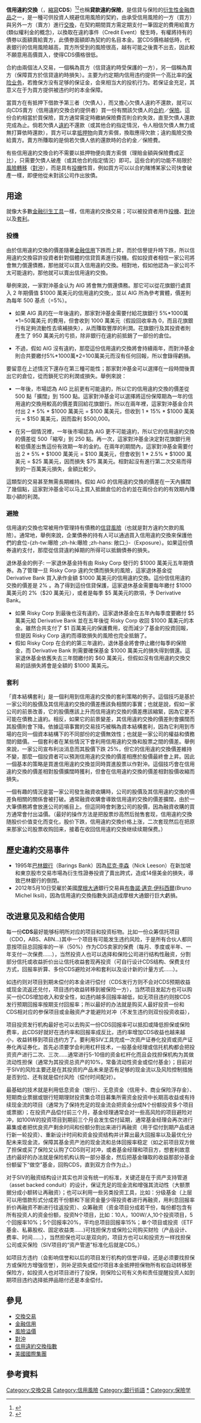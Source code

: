 {{Expert|time=2015-04-12}}
{{NoteTA |G1=Economics
|1=zh-cn:信贷违约掉期;zh-hk:信用違約互換;zh-tw:信用違約交換;
|2=zh-cn:违约掉期;zh-hk:違約互換;;zh-tw:違約交換;
}}

'''信用違約交換 '''（{{lang-en|credit default swap}}，[[縮寫|縮寫]]'''CDS'''）<ref>{{cite web |title=全面解讀信用違約交換（CDS） |url=https://webcache.googleusercontent.com/search?q=cache:7a6f1aCid14J:https://www.fsc.gov.tw/fckdowndoc%3Ffile%3D/%25E5%25AF%25A6%25E5%258B%2599%25E6%2596%25B0%25E7%259F%25A530-11.pdf%26flag%3Ddoc+&cd=3&hl=zh-TW&ct=clnk&gl=tw |website=webcache.googleusercontent.com |access-date=2022-03-14 |archive-date=2021-05-07 |archive-url=https://web.archive.org/web/20210507175013/https://webcache.googleusercontent.com/search?q=cache%3A7a6f1aCid14J%3Ahttps%3A%2F%2Fwww.fsc.gov.tw%2Ffckdowndoc%3Ffile%3D%2F%25E5%25AF%25A6%25E5%258B%2599%25E6%2596%25B0%25E7%259F%25A530-11.pdf%26flag%3Ddoc+&cd=3&hl=zh-TW&ct=clnk&gl=tw |dead-url=no }}</ref><ref>{{cite web |title=credit default swap, CDS - 信用違約交換 |url=https://terms.naer.edu.tw/detail/2915862/ |website=terms.naer.edu.tw |access-date=2021-05-07 |archive-date=2021-05-12 |archive-url=https://web.archive.org/web/20210512222846/https://terms.naer.edu.tw/detail/2915862/ |dead-url=no }}</ref>也稱'''貸款違約保險'''，是信貸与保险的[[衍生性金融商品|衍生性金融商品]]之一，是一種可供投資人規避信用風險的契約，由承受信用風險的一方（買方）與另外一方（賣方）進行[[交換交易|交換]]，在契約期間買方需定期支付一筆固定的費用給賣方(類似權利金的概念)，以換取在違約事件（Credit Event）發生時，有權將持有的債劵以面額賣給賣方，此債劵面額即為契約的名目本金。當CDS價格越低時，代表銀行的信用風險越高，買方所受到的風險很高，越有可能之後賣不出去，因此較不願意用高價買入，使得CDS價格很低。

合約由兩個法人交易，一個稱為買方（信貸違約時受保護的一方），另一個稱為賣方（保障買方於信貸違約時損失）。主要为约定期内信用违约提供一个高比率的[[保險|保险业务]]，若擔保方没有足够的保证金，会來相当大的投机行为。若保证金充足，其意义在于为買方提供被违约时的本金保障。

當買方在有抵押下借款予第三者（欠債人），而又擔心欠債人違約不還款，就可以向CDS賣方（信用違約交換合約提供者）買一份有關該欠債人的[[合約|合約]]／[[保險|保險]]。這份合約相當於買保險，買方通常需定時繳納保險費否則合約失效，直至欠債人還款完成為止。倘若欠債人[[違約|違約]]不還款（或其他合約指定情況，令人相信欠債人無力或無打算依時還款），買方可以拿[[抵押物|抵押物]]向賣方索償，換取應得欠款；違約風險交換給賣方。賣方所賺取的是倘若欠債人依約還款時的合約金／保險費。

有些信用違約交換合約不需要以抵押物便向賣方索償（理賠金額與保險費成正比），只需要欠債人破產（或其他合約指定情況）即可。這些合約的功能不局限於[[風險管理|風險轉移]]（[[對沖|對沖]]），而是具有[[投機|投機]]性質，例如買方可以以合約賭博某家公司快會破產一樣，即便他從未對該公司作出放債。

== 用途 ==
就像大多數[[金融衍生工具|金融衍生工具]]一樣，信用違約交換交易；可以被投資者用作[[投機|投機]]、[[對沖|對沖]]以及[[套利|套利]]。

=== 投機 ===
由於信用違約交換的價差隨著[[金融信用|金融信用]]下跌而上昇，而於信譽提升時下跌，所以信用違約交換容許投資者針對個體的信貸質素進行投機。假如投資者相信一家公司將會無力償還債務，那他就可以買入信用違約交換。相對地，假如他認為一家公司不太可能違約，那他就可以賣出信用違約交換。

舉例來說，一家對沖基金认为 AIG 將會無力償還債務。那它可以從花旗銀行處買入 2 年期價值 $1000 萬美元的信用違約交換;，並以 AIG 所為參考實體，價差則為每年 500 基点（=5%）。
* 如果 AIG 真的在一年後違約，那家對沖基金需要付給花旗銀行 5%*1000萬*1=50萬美元 的費用，但會收到 1000 萬美元（假設回收率為 0，而且花旗銀行有足夠流動性去填補損失），从而賺取豐厚的利潤。花旗銀行及其投資者則產生了 950 萬美元的亏损，除非銀行在違約前抵銷了一部份的倉位。

* 不過，假如 AIG 沒有違約，那麼這份信用違約交換將會持續兩年，而對沖基金則合共要繳付5%*1000萬*2=100萬美元而沒有任何回報，所以會錄得虧損。

要留意在上述情況下還存在第三種可能性；那家對沖基金可以選擇在一段時間後賣出它的倉位，從而鎖死它的利潤或損失。舉例來說：
* 一年後，市場認為 AIG 比前更有可能違約，所以它的信用違約交換的價差從 500 點「擴闊」到 1500 點。這家對沖基金可以選擇將這份保障期為一年的信用違約交換用較高的價差賣回給花旗銀行。所以在兩年裡，這家對沖基金合共付出 2 * 5% * $1000 萬美元 = $100 萬美元，但收到 1 * 15% * $1000 萬美元 = $150 萬美元，因而盈利 $500,000。

* 在另一個情況裡，一年後市場認為 AIG 更不可能違約，所以它的信用違約交換的價差從 500「縮窄」到 250 點。再一次，這家對沖基金決定對花旗銀行用較低價差出售這份有效期一年的金約。在兩年的期間內，這家對沖基金需要付出 2 * 5% * $1000 萬美元 = $100 萬美元，但會收到 1 * 2.5% * $1000 萬美元 = $25 萬美元，因而損失 $75 萬美元。相對起沒有進行第二次交易而得到的一百萬美元損失，金額比較少。

這類型的交易甚至無需長期維持。假如 AIG 的信用違約交換的價差在一天內擴闊了幾個點，這家對沖基金可以马上買入抵銷倉位的合約並在兩份合約的有效期內賺取小額的利潤。

=== 避險 ===
信用違約交換也常被用作管理持有債務的[[信貸風險|信貸風險]]（也就是對方違約欠款的風險）。通常地，舉例來說，企業債券的持有人可以通過買入信用違約交換來保護他們的倉位-{zh-tw:曝險 ;zh-hk:曝險 ;zh-hans: 敞口;}-（Exposure）。如果這份債券違約支付，那麼從信貸違約掉期的所得可以抵銷債券的損失。

退休基金的例子: 一家退休基金持有由 Risky Corp 發行的 $1000 萬美元五年期債券。為了管理一旦 Risky Corp 違約欠債而損失的風險，這家退休基金從 Derivative Bank 買入承作金額 $1000 萬美元的信用違約交換。這份信信用違約交換的價差是 2% 。為了得到這份信貸保護，這家退休基金需要每年繳付 $1000 萬美元的 2%（$20 萬美元），或者是每季 $5 萬美元的款項，予 Derivative Bank。

* 如果 Risky Corp 到最後也沒有違約，這家退休基金在五年內每季度要繳付 $5 萬美元給 Derivative Bank 並在五年後從 Risky Corp 收回 $1000 萬美元的本金。雖然合共支付了 $1 百萬美元的保護費用，從而減少了基金的投資回報，但是因 Risky Corp 違約而導致損失的風險也完全抵銷了。
* 假如 Risky Corp 在合約的第三年違約，退休基金將會停止繳付每季的保險金，而 Derivative Bank 則需要確保基金 $1000 萬美元的損失得到償還。這家退休基金依舊失去三年間繳付的 $60 萬美元，但假如沒有信用違約交換交易的話損失將會是全額的 $1000 萬美元。

=== 套利 ===
「資本結構套利」是一個利用到信用違約交換的套利策略的例子。這個技巧是基於一家公司的股價及其信用違約交換的價差應該負相關的事實；也就是說，假如一家公司的前景改善，它的股價應該上升而信用違約交換的價差應該縮緊，因為它更不可能在債務上違約。相反，如果它的前景變差，其信用違約交換的價差則會擴闊而其股價則會下降。依據這項事實的交易技巧被稱為資本結構套利，因為它利用到市場的在同一個資本結構下的不同部份的定價無效性；也就是一家公司的權益和債務間的錯價。一個套利者在某些情況下會利用信用違約交換和股票之間的價差。舉例來說，一家公司宣布利淡消息而其股價下跌 25%，但它的信用違約交換價差維持不變，那麼一個投資者可以預測信用違約交換的價差相應於股價最終會上昇。因此一個基本的策略是買進信用違約交換並同時買進股票以作對沖。這個技巧會在信用違約交換的價差相對股價擴闊時獲利，但會在信用違約交換的價差相對股價收縮而損失。

一個有趣的情況是當一家公司發生融資收購時，公司的股價及其信用違約交換的價差負相關的關係會被打破。通常融資收購會導致信用違約交換的價差擴闊，由於一大筆債務將會放進公司的帳目上。但這同時會刺激公司的股價，因為融資收購的買方通常會付出溢價。（最好的操作方法是把股票炒高然后抛售套现，信用違約交換随股价价值变化而变化，股价下跌，信用違約交換价格上涨，二次套现然后在把原来那家公司股票收购回来，接着在收回信用違約交換继续续期保费。）

==歷史違約交易事件==
*1995年[[巴林銀行|巴林銀行]]（Barings Bank）因為[[尼克·李森|尼克·李森]]（Nick Leeson）在新加坡和東京股市交易市場為衍生性證券投資了賣出跨式，造成14億美金的損失，導致巴林銀行的倒閉。
*2012年5月10日受雇於美國[[摩根大通|摩根大通]]銀行交易員[[布魯諾·邁克·伊科西爾|布魯諾·邁克·伊科西爾]](Bruno Michel Iksil)，因為信用違約交換指數失誤造成摩根大通銀行巨大虧損。

==改进意见及和结合使用{{link-en|結構式投資工具（SIV）|Structured investment vehicle}}==
每一份'''CDS'''最好能够标明所对应的项目和投资标物。比如一份众筹信托项目（CDO，ABS、ABN...)其中一个项目有可能发生违约风险，于是所有合伙人都同意按项目总回报率的一半（50%）作为CDS卖家的保费（每月、季度或半年、一年支付一次保费……），当然投资人也可以选择和保险公司进行结构性融资，分割部分信托或收益折价出让信托收益套现再投资（可自行设计CDS结构、保费支付方式，回报率折算、多份CDS避险对冲和套利以及设计新的计量方式……）。

如违约则对项目到期未偿付的本金进行偿付（CDS发行方则不会对CDS预期收益或现金流返还兑付，项目违约收益转移到被保险一方），当然项目发起方也可以购买一份CDS增加收入和安全性，如违约越多回报率越低，如无项目违约则按CDS发行预期回报率按期支付回报率；所以最好的办法就是购买人最好投资一份和CDS相对应的参保项目或金融资产才能避险对冲（不发生违约则双份投资收益），

项目投资发行机构最好也可以去购买一份CDS回报率可以抵扣或降低担保或保险费率，此CDS好就好在违约率和回报率成反比，违约率增加CDS收益也越来越小，收益转移到项目违约方了。要利用SIV工具完成一次资产证券化投资或资产证券化再证券化，首先必须要学会利用杠杆技术，一般基金经理或信托机构都会把投资资产进行二次、三次……通常进行5-10倍的资金杠杆化而且会找担保机构为其做流动性担保（通常为其投资总资产的10%，常备流动性资金或偿付基金）；目前对于SIV的风险主要还是在其投资的产品未来是否有足够的现金流以及风险控制措施是否到位、还有就是偿付风险（偿付时间配对）。

{{link-en|SIV（結構式投資工具）|Structured investment vehicle}}最基础的技术就是利用低息资金（银行）、无息资金（信用卡、商业保险浮存金）、短期商业票据或银行短期理财投资集合项目募集所需资金投资中长期高收益或有持续现金流的项目（通常为了保持充足的现金流会把资金分成N个份额投资多个项目或票据）；在投资产品偿付前三个月，基金经理通常会对一些高风险的项目避险对冲，如100W的投资项目到期前三个月会发生偿付延期，通常基金经理会再次进行募集或者把优良资产剩余时间和份额分割出来进行再融资（用于偿付到期产品或进行新一轮投资）、重新设计时间和资金投资结构并计算出最大回报率以及最优化分配未来现金流，保障其基金资产池的现金流和总体回报率稳定（如之前项目双方做了担保或买了保险又认购了CDS则可对冲，或者基金经理和项目方，想套利故意违约最好的办法就是保险机构认购一部分基金，然后把基金赚取的收益那部分基金份额留下“做空”基金，回购CDS，直到双方合作为止。）

对于SIV的融资结构设计其实也并没有统一的标准，关键还是在于资产支持管道（asset backed conduit）的设计，保证充足的现金流和增强其流动性（大额票据分成小额转让再融资）；也可以利用一些另类投资工具，比如：分级基金（上层可以用借款形式分成若干份额和下层资金量少得投资者进行再融资，用利息回报率折价再融资不断进行往返投资）、众筹融资（资金项目分成若干份，每份都包含有所有投资人的资金份额，投资N个项目，比如：10人，100W/人,10个投资项目，5个回报率10%；5个回报率20%，平均总项目回报率15%；单个项目或投资（ETF基金、私募股权、固定收益类……)可找担保方或保险公司购买财险（产品设计、费率、时间……），当然担保也可以是双向的，项目方也可以和投资方一样找担保公司或买保险（SIV项目的“资产管道”标准化后就是CDS。）

如项目方违约（会影响信誉和以后的项目发行机构的信誉评级，还是必须要找担保方或保险方增强信誉），则补足损失或偿付项目本金抵押担保物所有权自动转移至保险方，如投资人也对项目进行了投保，则保险公司有义务和责任提醒投资人如到期项目违约选择抵押品赔付还是本金偿付。

== 參見 ==
* [[掉期交易|交換交易]]
* [[金融信用|金融信用]]
* [[風險溢價|風險溢價]]
* [[對沖|對沖]]
* [[信貸違約掉期指數|信用違約交換指數]]
* [[美國國際集團|美國國際集團]]

== 參考資料 ==
<references />

{{Authority control}}
[[Category:交換交易|Category:交換交易]]
[[Category:信用風險|Category:信用風險]]
[[Category:銀行術語|Category:銀行術語]]
[[Category:保險|*]]
[[Category:保險学|Category:保險学]]